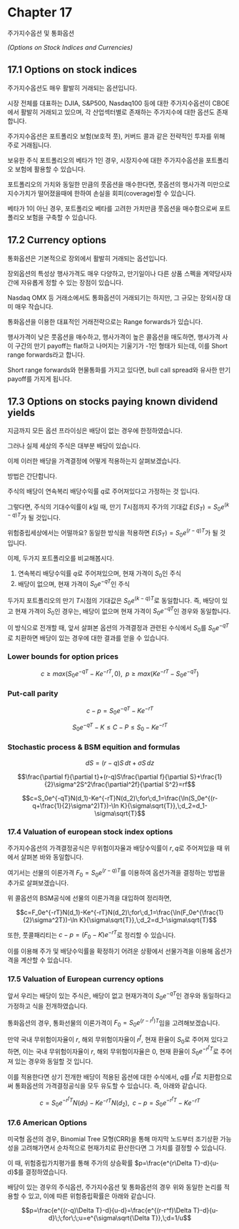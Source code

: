 # Chapter 17 {.unnumbered}

주가지수옵션 및 통화옵션

*(Options on Stock Indices and Currencies)*

## 17.1 Options on stock indices

주가지수옵션도 매우 활발히 거래되는 옵션입니다.

시장 전체를 대표하는 DJIA, S&P500, Nasdaq100 등에 대한 주가지수옵션이 CBOE에서 활발히 거래되고 있으며, 각 산업섹터별로 존재하는 주가지수에 대한 옵션도 존재합니다.

주가지수옵션은 포트폴리오 보험(보호적 풋), 커버드 콜과 같은 전략적인 투자를 위해 주로 거래됩니다.

보유한 주식 포트폴리오의 베타가 1인 경우, 시장지수에 대한 주가지수옵션을 포트폴리오 보험에 활용할 수 있습니다.

포트폴리오의 가치와 동일한 만큼의 풋옵션을 매수한다면, 풋옵션의 행사가격 미만으로 지수가치가 떨어졌을때에 한하여 손실을 회피(coverage)할 수 있습니다.

베타가 1이 아닌 경우, 포트폴리오 베타를 고려한 가치만큼 풋옵션을 매수함으로써 포트폴리오 보험을 구축할 수 있습니다.

## 17.2 Currency options

통화옵션은 기본적으로 장외에서 활발히 거래되는 옵션입니다.

장외옵션의 특성상 행사가격도 매우 다양하고, 만기일이나 다른 상품 스펙을 계약당사자 간에 자유롭게 정할 수 있는 장점이 있습니다.

Nasdaq OMX 등 거래소에서도 통화옵션이 거래되기는 하지만, 그 규모는 장외시장 대미 매우 작습니다.

통화옵션을 이용한 대표적인 거래전략으로는 Range forwards가 있습니다.

행사가격이 낮은 풋옵션을 매수하고, 행사가격이 높은 콜옵션을 매도하면, 행사가격 사이 구간의 만기 payoff는 flat하고 나머지는 기울기가 -1인 형태가 되는데, 이를 Short range forwards라고 합니다.

Short range forwards와 현물통화를 가지고 있다면, bull call spread와 유사한 만기 payoff를 가지게 됩니다.

## 17.3 Options on stocks paying known dividend yields

지금까지 모든 옵션 프라이싱은 배당이 없는 경우에 한정하였습니다.

그러나 실제 세상의 주식은 대부분 배당이 있습니다.

이제 이러한 배당을 가격결정에 어떻게 적용하는지 살펴보겠습니다.

방법은 간단합니다.

주식의 배당이 연속복리 배당수익률 $q$로 주어져있다고 가정하는 것 입니다.

그렇다면, 주식의 기대수익률이 $k$일 때, 만기 $T$시점까지 주가의 기대값 $E(S_T)=S_0e^{(k-q)T}$가 될 것입니다.

위험중립세상에서는 어떨까요? 동일한 방식을 적용하면 $E(S_T)=S_0e^{(r-q)T}$가 될 것 입니다.

이제, 두가지 포트폴리오를 비교해봅시다.

1. 연속복리 배당수익률 $q$로 주어져있으며, 현재 가격이 $S_0$인 주식
2. 배당이 없으며, 현재 가격이 $S_0e^{-qT}$인 주식

두가지 포트폴리오의 만기 $T$시점의 기대값은 $S_0e^{(k-q)T}$로 동일합니다. 즉, 배당이 있고 현재 가격이 $S_0$인 경우는, 배당이 없으며 현재 가격이 $S_0e^{-qT}$인 경우와 동일합니다.

이 방식으로 전개할 때, 앞서 살펴본 옵션의 가격결정과 관련된 수식에서 $S_0$를 $S_0e^{-qT}$로 치환하면 배당이 있는 경우에 대한 결과를 얻을 수 있습니다.

### Lower bounds for option prices

$$c\geq max(S_0e^{-qT}-Ke^{-rT},0),\;\;p\geq max(Ke^{-rT}-S_0e^{-qT})$$

### Put-call parity

$$c-p=S_0e^{-qT}-Ke^{-rT}$$

$$S_0e^{-qT}-K\leq C-P\leq S_0-Ke^{-rT}$$

### Stochastic process & BSM equition and formulas

$$dS=(r-q)S\,dt+\sigma S\,dz$$

$$\frac{\partial f}{\partial t}+(r-q)S\frac{\partial f}{\partial S}+\frac{1}{2}\sigma^2S^2\frac{\partial^2f}{\partial S^2}=rf$$

$$c=S_0e^{-qT}N(d_1)-Ke^{-rT}N(d_2)\;for\;d_1=\frac{\ln(S_0e^{(r-q+\frac{1}{2}\sigma^2)T})-\ln K}{\sigma\sqrt{T}},\;d_2=d_1-\sigma\sqrt{T}$$

### 17.4 Valuation of european stock index options

주가지수옵션의 가격결정공식은 무위험이자율과 배당수익률이 $r,q$로 주어져있을 때 위에서 살펴본 바와 동일합니다.

여기서는 선물의 이론가격 $F_0=S_0e^{(r-q)T}$를 이용하여 옵션가격을 결정하는 방법을 추가로 살펴보겠습니다.

위 콜옵션의 BSM공식에 선물의 이론가격을 대입하여 정리하면,

$$c=F_0e^{-rT}N(d_1)-Ke^{-rT}N(d_2)\;for\;d_1=\frac{\ln(F_0e^{\frac{1}{2}\sigma^2T})-\ln K}{\sigma\sqrt{T}},\;d_2=d_1-\sigma\sqrt{T}$$

또한, 풋콜패리티는 $c-p=(F_0-K)e^{-rT}$로 정리할 수 있습니다.

이를 이용해 주가 및 배당수익률을 확정하기 어려운 상황에서 선물가격을 이용해 옵션가격을 계산할 수 있습니다.

### 17.5 Valuation of European currency options

앞서 우리는 배당이 있는 주식은, 배당이 없고 현재가격이 $S_0e^{-qT}$인 경우와 동일하다고 가정하고 식을 전개하였습니다.

통화옵션의 경우, 통화선물의 이론가격이 $F_0=S_0e^{(r-r^f)T}$임을 고려해보겠습니다.

만약 국내 무위험이자율이 $r$, 해외 무위험이자율이 $r^f$, 현재 환율이 $S_0$로 주어져 있다고 하면, 이는 국내 무위험이자율이 $r$, 해외 무위험이자율은 $0$, 현재 환율이 $S_0e^{-r^fT}$로 주어져 있는 경우와 동일할 것 입니다.

이를 적용한다면 상기 전개한 배당이 적용된 옵션에 대한 수식에서, $q$를 $r^f$로 치환함으로써 통화옵션의 가격결정공식을 모두 유도할 수 있습니다. 즉, 아래와 같습니다.

$$c=S_0e^{-r^fT}N(d_1)-Ke^{-rT}N(d_2),\;\;c-p=S_0e^{-r^fT}-Ke^{-rT}$$

### 17.6 American Options

미국형 옵션의 경우, Binomial Tree 모형(CRR)을 통해 마지막 노드부터 조기상환 가능성을 고려해가면서 순차적으로 현재가치로 환산한다면 그 가치를 결정할 수 있습니다.

이 때, 위험중립가치평가를 통해 주가의 상승확률 $p=\frac{e^{r\Delta T}-d}{u-d}$를 결정하였습니다.

배당이 있는 경우의 주식옵션, 주가지수옵션 및 통화옵션의 경우 위와 동일한 논리를 적용할 수 있고, 이에 따른 위험중립확률은 아래와 같습니다.

$$p=\frac{e^{(r-q)\Delta T}-d}{u-d}=\frac{e^{(r-r^f)\Delta T}-d}{u-d}\;\;for\;\;u=e^{\sigma\sqrt{\Delta T}},\;d=1/u$$